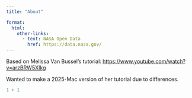 ```yaml
---
title: "About"

format:
  html:
    other-links:
      - text: NASA Open Data
        href: https://data.nasa.gov/
---
```


Based on Melissa Van Bussel's tutorial: <https://www.youtube.com/watch?v=arzBRW5XIkg>

Wanted to make a 2025-Mac version of her tutorial due to differences. 

```r
1 + 1
```
